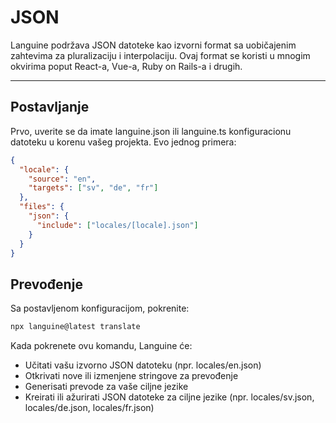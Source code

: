 # JSON

Languine podržava JSON datoteke kao izvorni format sa uobičajenim zahtevima za pluralizaciju i interpolaciju. Ovaj format se koristi u mnogim okvirima poput React-a, Vue-a, Ruby on Rails-a i drugih.


---


## Postavljanje

Prvo, uverite se da imate languine.json ili languine.ts konfiguracionu datoteku u korenu vašeg projekta. Evo jednog primera:

```json
{
  "locale": {
    "source": "en",
    "targets": ["sv", "de", "fr"]
  },
  "files": {
    "json": {
      "include": ["locales/[locale].json"]
    }
  }
}

```

## Prevođenje

Sa postavljenom konfiguracijom, pokrenite:

```bash
npx languine@latest translate
```

Kada pokrenete ovu komandu, Languine će:

- Učitati vašu izvorno JSON datoteku (npr. locales/en.json)
- Otkrivati nove ili izmenjene stringove za prevođenje
- Generisati prevode za vaše ciljne jezike
- Kreirati ili ažurirati JSON datoteke za ciljne jezike (npr. locales/sv.json, locales/de.json, locales/fr.json)
